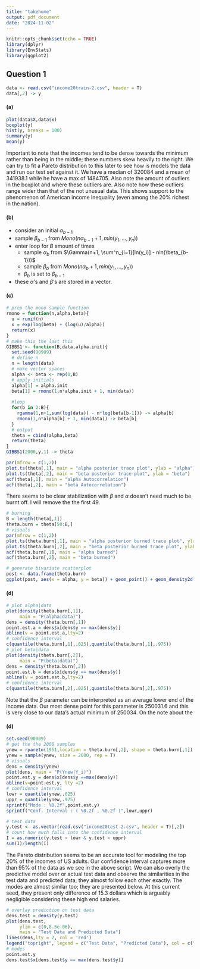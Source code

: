 ```yaml
---
title: "takehome"
output: pdf_document
date: "2024-11-02"
---
```


```r
knitr::opts_chunk$set(echo = TRUE)
library(dplyr)
library(EnvStats)
library(ggplot2)
```

## Question 1

```r
data <- read.csv("income20train-2.csv", header = T)
data[,2] -> y
```

#### (a)

```r
plot(data$X,data$x)
boxplot(y)
hist(y, breaks = 100)
summary(y)
mean(y)
```

Important to note that the incomes tend to be dense towards the minimum rather than being in the middle; these numbers skew heavily to the right. We can try to fit a Pareto distribution to this later to see how is models the data and run our test set against it. We have a median of 320084 and a mean of 341938.1 while he have a max of 1484705. Also note the amount of outliers in the boxplot and where these outliers are. Also note how these outliers range wider than that of the not unusual data. This shows support to the phenomenon of American income inequality (even among the 20% richest in the nation). 


#### (b)

* consider an initial $\alpha_{b-1}$
* sample $\beta_{b-1}$ from $Mono(n\alpha_{b-1} + 1, min(y_1,...,y_n))$
* enter loop for $B$ amount of times
  + sample $\alpha_{b}$ from $\Gamma(n+1, \sum^n_{i=1}[ln(y_i)] - nln(\beta_{b-1}))$
  + sample $\beta_{b}$ from $Mono(n\alpha_{b} + 1, min(y_1,...,y_n))$
  + $\beta_{b}$ is set to $\beta_{b-1}$
* these $\alpha$'s and $\beta$'s are stored in a vector.

#### (c)

```r
# prep the mono sample function 
rmono = function(n,alpha,beta){
  u = runif(n)
  x = exp(log(beta) + (log(u)/alpha))
  return(x)
}
# make this the last this 
GIBBS1 <- function(B,data,alpha.init){
  set.seed(90909)
  # define n
  n = length(data)
  # make vector spaces
  alpha <- beta <- rep(0,B)
  # apply initials
  alpha[1] = alpha.init
  beta[1] = rmono(1,n*alpha.init + 1, min(data))
  
  #loop
  for(b in 2:B){
    rgamma(1,n+1,sum(log(data)) - n*log(beta[b-1])) -> alpha[b]
    rmono(1,n*alpha[b] + 1, min(data)) -> beta[b]
  }
  # output
  theta = cbind(alpha,beta)
  return(theta)
}
GIBBS1(2000,y,1) -> theta
```

```r
par(mfrow = c(1,2))
plot.ts(theta[,1], main = "alpha posterior trace plot", ylab = "alpha")
plot.ts(theta[,2], main = "beta posterior trace plot", ylab = "beta")
acf(theta[,1], main = "alpha Autocorrelation")
acf(theta[,2], main = "beta Autocorrelation")
```
There seems to be clear stabilization with $\beta$ and $\alpha$ doesn't need much to be burnt off. I will remove the the first 49. 

```r
# burning
B = length(theta[,1])
theta.burn = theta[50:B,]
# visuals
par(mfrow = c(1,2))
plot.ts(theta.burn[,1], main = "alpha posterior burned trace plot", ylab = "alpha")
plot.ts(theta.burn[,2], main = "beta posterior burned trace plot", ylab = "beta")
acf(theta.burn[,1], main = "alpha burned")
acf(theta.burn[,2], main = "beta burned")
```

```r
# generate bivariate scatterplot
post <- data.frame(theta.burn)
ggplot(post, aes(x = alpha, y = beta)) + geom_point() + geom_density2d()
```

#### (d)

```r
# plot alpha|data
plot(density(theta.burn[,1]),
     main = "P(alpha|data)")
dens = density(theta.burn[,1])
point.est.a = dens$x[dens$y == max(dens$y)]
abline(v = point.est.a,lty=2)
# confidence interval
c(quantile(theta.burn[,1],.025),quantile(theta.burn[,1],.975))
# plot beta|data
plot(density(theta.burn[,2]),
     main = "P(beta|data)")
dens = density(theta.burn[,2])
point.est.b = dens$x[dens$y == max(dens$y)]
abline(v = point.est.b,lty=2)
# confidence interval
c(quantile(theta.burn[,2],.025),quantile(theta.burn[,2],.975))
```

\begin{table}[h!]
\centering
\begin{tabular}{|c|c|c|c|}
\hline
param. & CI lower & mode & CI upper \\ \hline
$\alpha$ & 3.420024 & 3.50072 & 3.580153 \\ \hline
$\beta$ & 249994.6 & 250031.6 & 250033.7 
\end{tabular}
\end{table}

Note that the $\beta$ parameter can be interpreted as an average lower end of the income data. Our most dense point for this parameter is 250031.6 and this is very close to our data's actual minimum of 250034. 
On the note about the <more>

#### (d)

```r
set.seed(90909)
# get the the 2000 samples
ynew = rpareto(1951,location = theta.burn[,2], shape = theta.burn[,1])
ynew = sample(ynew, size = 2000, rep = T)
# visuals
dens = density(ynew)
plot(dens, main = "P(Ynew|Y_i)")
point.est.y = dens$x[dens$y ==max(dens$y)]
abline(v=point.est.y, lty =2)
# confidence interval
lowr = quantile(ynew,.025)
uppr = quantile(ynew,.975)
sprintf("Mode : %0.2f",point.est.y)
sprintf("Conf. Interval : ( %0.2f , %0.2f )",lowr,uppr)
```

```r
# test data
y.test <- as.vector(read.csv("income20test-2.csv", header = T)[,2])
# count how much falls into the confidence interval
I = as.numeric(y.test > lowr & y.test < uppr)
sum(I)/length(I)
```

The Pareto distribution seems to be an accurate tool for modeling the top 20% of the incomes of US adults. Our confidence interval captures more than 95% of the data as we see in the above script. We can also overly the predictive model over or actual test data and observe the similarities in the test data and predicted data; they almost follow each other exactly. The modes are almost similar too; they are presented below. At this current seed, they present only difference of 15.3 dollars which is arguably negligible considering these high end salaries.

```r
# overlay prediction on test data
dens.test = density(y.test)
plot(dens.test,
     ylim = c(0,8.5e-06),
     main = "Test Data and Predicted Data")
lines(dens,lty = 2, col = 'red')
legend("topright", legend = c("Test Data", "Predicted Data"), col = c("black", "red"), lty = c(1, 2))
# modes
point.est.y
dens.test$x[dens.test$y == max(dens.test$y)]
```

